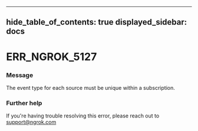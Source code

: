 

---
hide_table_of_contents: true
displayed_sidebar: docs
---


# ERR_NGROK_5127

### Message
The event type for each source must be unique within a subscription.

<ErrorDetails error="err_ngrok_5127" />



### Further help
If you're having trouble resolving this error, please reach out to [support@ngrok.com](mailto:support@ngrok.com?subject=Help%20with%20ERR_NGROK_5127)

